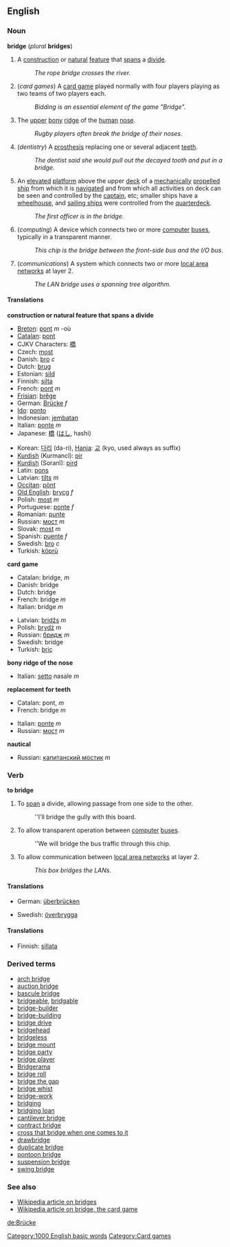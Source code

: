 ==English==
[[Category:1000 English basic words]]
[[Category:Card games]]
===Noun===
'''bridge''' (''plural'' '''bridges''')

#A [[construction]] or [[natural]] [[feature]] that [[span]]s a [[divide]].
#: ''The rope bridge crosses the river.''
#(''card games'') A [[card game]] played normally with four players playing as two teams of two players each.
#: ''Bidding is an essential element of the game "Bridge".''
#The [[upper]] [[bony]] [[ridge]] of the [[human]] [[nose]].
#: ''Rugby players often break the bridge of their noses.''
#(''dentistry'') A [[prosthesis]] replacing one or several adjacent [[tooth|teeth]].
#: ''The dentist said she would pull out the decayed tooth and put in a bridge.''
#{{nautical}} An [[elevated]] [[platform]] above the upper [[deck]] of a [[mechanically]] [[propel]]led [[ship]] from which it is [[navigate]]d and from which all activities on deck can be seen and controlled by the [[captain]], etc; smaller ships have a [[wheelhouse]], and [[sailing ship]]s were controlled from the [[quarterdeck]].
#: ''The first officer is in the bridge.''
#(''computing'') A device which connects two or more [[computer]] [[bus|buses]], typically in a transparent manner.
#: ''This chip is the bridge between the front-side bus and the I/O bus.''
#(''communications'') A system which connects two or more [[LAN|local area networks]] at layer 2.
#: ''The LAN bridge uses a spanning tree algorithm.''

====Translations====

'''construction or natural feature that spans a divide'''
{{top}}
*[[Breton]]: [[pont#Breton|pont]] ''m'' -où
*[[Catalan]]: [[pont#Catalan|pont]]
*CJKV Characters: [[橋]]
*Czech: [[most#Czech|most]]
*Danish: [[bro]] ''c''
*Dutch: [[brug]]
*Estonian: [[sild]]
*Finnish: [[silta]]
*French: [[pont]] ''m''
*[[Frisian]]: [[brêge]]
*German: [[Brücke]] ''f''
*[[w:Ido|Ido]]: [[ponto]]
*Indonesian: [[jembatan]]
*Italian: [[ponte#Italian|ponte]] ''m''
*Japanese: [[橋]] ([[はし]], hashi)
{{mid}}
*Korean: [[다리]] (da-ri), [[Hanja]]: [[교]] (kyo, used always as suffix)
*[[Kurdish]] (Kurmancî): [[pir]]
*[[Kurdish]] (Soranî): [[pird]]
*Latin: [[pons]]
*Latvian: [[tilts#Latvian|tilts]] ''m''
*[[Occitan]]: [[pònt]]
*[[Old English]]: [[brycg]] ''f''
*Polish: [[most#Polish|most]] ''m''
*Portuguese: [[ponte#Portuguese|ponte]] ''f''
*Romanian: [[punte]]
*Russian: [[мост]] ''m''
*Slovak: [[most#Slovak|most]] ''m''
*Spanish: [[puente]] ''f''
*Swedish: [[bro#Swedish|bro]] ''c''
*Turkish: [[köprü]]
{{bottom}}

'''card game'''
{{top}}
*Catalan: bridge, ''m''
*Danish: bridge
*Dutch: bridge
*French: bridge ''m''
*Italian: bridge ''m''
{{mid}}
*Latvian: [[bridžs]] ''m''
*Polish: [[brydż]] ''m''
*Russian: [[бридж]] ''m''
*Swedish: bridge
*Turkish: [[briç]]
{{bottom}}

'''bony ridge of the nose'''
{{top}}
*Italian: [[setto]] nasale ''m''
{{mid}}
{{bottom}}

'''replacement for teeth'''
{{top}}
*Catalan: pont, ''m''
*French: bridge ''m''
{{mid}}
*Italian: [[ponte]] ''m''
*Russian: [[мост]] ''m''
{{bottom}}

'''nautical'''
{{top}}
{{mid}}
*Russian: [[капитанский мостик]] ''m''
{{bottom}}

===Verb===
'''to bridge'''

# To [[span]] a divide, allowing passage from one side to the other.
#: ''I'll bridge the gully with this board.
# To allow transparent operation between [[computer]] [[buses]].
#: ''We will bridge the bus traffic through this chip.
# To allow communication between [[LAN|local area networks]] at layer 2.
#: ''This box bridges the LANs.''

====Translations====
{{top}}
*German: [[überbrücken]]
{{mid}}
*Swedish: [[överbrygga]]
{{bottom}}

====Translations====
{{checktrans}}
*Finnish: [[sillata]]


===Derived terms===
*[[arch bridge]]
*[[auction bridge]]
*[[bascule bridge]]
*[[bridgeable]], [[bridgable]]
*[[bridge-builder]]
*[[bridge-building]]
*[[bridge drive]]
*[[bridgehead]]
*[[bridgeless]]
*[[bridge mount]]
*[[bridge party]]
*[[bridge player]]
*[[Bridgerama]]
*[[bridge roll]]
*[[bridge the gap]]
*[[bridge whist]]
*[[bridge-work]]
*[[bridging]]<!--noun with various meanings-->
*[[bridging loan]]
*[[cantilever bridge]]
*[[contract bridge]]
*[[cross that bridge when one comes to it]]
*[[drawbridge]]
*[[duplicate bridge]]
*[[pontoon bridge]]
*[[suspension bridge]]
*[[swing bridge]]

===See also===
*[[w:Bridge|Wikipedia article on bridges]]
*[[w:Contract_bridge_(card_game)|Wikipedia article on bridge, the card game]]

[[de:Brücke]]